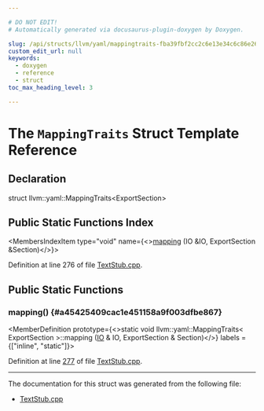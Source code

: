 ```yaml
---

# DO NOT EDIT!
# Automatically generated via docusaurus-plugin-doxygen by Doxygen.

slug: /api/structs/llvm/yaml/mappingtraits-fba39fbf2cc2c6e13e34c6c86e26a783
custom_edit_url: null
keywords:
  - doxygen
  - reference
  - struct
toc_max_heading_level: 3

---
```





# The `MappingTraits` Struct Template Reference

<DoxygenPage pluginConfig={pluginConfig}>



## Declaration

<CodeBlock>struct llvm::yaml::MappingTraits&lt;ExportSection&gt;</CodeBlock>

## Public Static Functions Index

<MembersIndex>

<MembersIndexItem
  type="void"
  name={<><a href="#a45425409cac1e451158a9f003dfbe867">mapping</a> (IO &amp;IO, ExportSection &amp;Section)</>}>
</MembersIndexItem>

</MembersIndex>


Definition at line 276 of file <a href="/docs/api/files/lib/lib/textapi/textstub-cpp">TextStub.cpp</a>.

<SectionDefinition>

## Public Static Functions

### mapping() {#a45425409cac1e451158a9f003dfbe867}

<MemberDefinition
  prototype={<>static void llvm::yaml::MappingTraits&lt; ExportSection &gt;::mapping (<a href="/docs/api/classes/llvm/yaml/io">IO</a> &amp; IO, ExportSection &amp; Section)</>}
  labels = {["inline", "static"]}>

Definition at line <a href="/docs/api/files/lib/lib/textapi/textstub-cpp/#l00277">277</a> of file <a href="/docs/api/files/lib/lib/textapi/textstub-cpp">TextStub.cpp</a>.
</MemberDefinition>

</SectionDefinition>

<hr/>

The documentation for this struct was generated from the following file:

<ul>
<li><a href="/docs/api/files/lib/lib/textapi/textstub-cpp">TextStub.cpp</a></li>
</ul>

</DoxygenPage>
